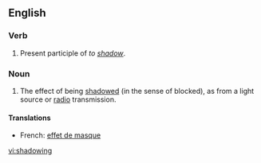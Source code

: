 ==English==

===Verb===
# Present participle of ''to [[shadow]]''.

===Noun===
# The effect of being [[shadow]]ed (in the sense of blocked), as from a light source or [[radio]] transmission.

====Translations====
*French: [[effet de masque]]

[[vi:shadowing]]